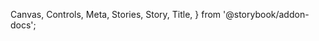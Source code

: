   Canvas,
  Controls,
  Meta,
  Stories,
  Story,
  Title,
} from '@storybook/addon-docs';



<Meta of={ButtonStories} />

<Title />

<Markdown>{_01_Overview}</Markdown>

<Canvas of={ButtonStories.Default} sourceState="shown" withToolbar="true" />
<Controls of={ButtonStories.Default} />

<Markdown>{_02_Usage}</Markdown>

## Component Properties

<Markdown>{_03_Kind}</Markdown>
<Canvas of={ButtonStories.Kinds} />

<Markdown>{_04_Emphasis}</Markdown>
<Canvas of={ButtonStories.Emphasis} />

<Markdown>{_05_Size}</Markdown>
<Canvas of={ButtonStories.Size} />

<Markdown>{_06_State}</Markdown>
<Canvas of={ButtonStories.State} />

<Markdown>{_07_OtherProperties}</Markdown>
<Canvas of={ButtonStories.WithIcon} />

<Markdown>{_08_BestPractices}</Markdown>

